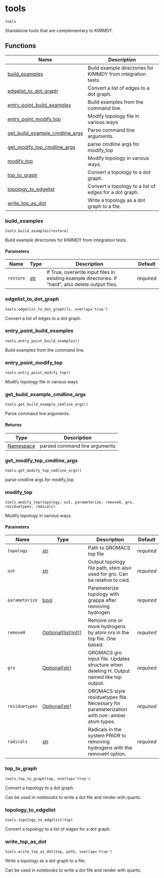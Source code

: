 # tools { #kimmdy.tools }

`tools`

Standalone tools that are complementary to KIMMDY.

## Functions

| Name | Description |
| --- | --- |
| [build_examples](#kimmdy.tools.build_examples) | Build example directories for KIMMDY from integration tests. |
| [edgelist_to_dot_graph](#kimmdy.tools.edgelist_to_dot_graph) | Convert a list of edges to a dot graph. |
| [entry_point_build_examples](#kimmdy.tools.entry_point_build_examples) | Build examples from the command line. |
| [entry_point_modify_top](#kimmdy.tools.entry_point_modify_top) | Modify topology file in various ways |
| [get_build_example_cmdline_args](#kimmdy.tools.get_build_example_cmdline_args) | Parse command line arguments. |
| [get_modify_top_cmdline_args](#kimmdy.tools.get_modify_top_cmdline_args) | parse cmdline args for modify_top |
| [modify_top](#kimmdy.tools.modify_top) | Modify topology in various ways. |
| [top_to_graph](#kimmdy.tools.top_to_graph) | Convert a topology to a dot graph. |
| [topology_to_edgelist](#kimmdy.tools.topology_to_edgelist) | Convert a topology to a list of edges for a dot graph. |
| [write_top_as_dot](#kimmdy.tools.write_top_as_dot) | Write a topology as a dot graph to a file. |

### build_examples { #kimmdy.tools.build_examples }

`tools.build_examples(restore)`

Build example directories for KIMMDY from integration tests.

#### Parameters

| Name      | Type         | Description                                                                                          | Default    |
|-----------|--------------|------------------------------------------------------------------------------------------------------|------------|
| `restore` | [str](`str`) | If True, overwrite input files in existing example directories. If "hard", also delete output files. | _required_ |

### edgelist_to_dot_graph { #kimmdy.tools.edgelist_to_dot_graph }

`tools.edgelist_to_dot_graph(ls, overlap='true')`

Convert a list of edges to a dot graph.

### entry_point_build_examples { #kimmdy.tools.entry_point_build_examples }

`tools.entry_point_build_examples()`

Build examples from the command line.

### entry_point_modify_top { #kimmdy.tools.entry_point_modify_top }

`tools.entry_point_modify_top()`

Modify topology file in various ways

### get_build_example_cmdline_args { #kimmdy.tools.get_build_example_cmdline_args }

`tools.get_build_example_cmdline_args()`

Parse command line arguments.

#### Returns

| Type                     | Description                   |
|--------------------------|-------------------------------|
| [Namespace](`Namespace`) | parsed command line arguments |

### get_modify_top_cmdline_args { #kimmdy.tools.get_modify_top_cmdline_args }

`tools.get_modify_top_cmdline_args()`

parse cmdline args for modify_top

### modify_top { #kimmdy.tools.modify_top }

`tools.modify_top(topology, out, parameterize, removeH, gro, residuetypes, radicals)`

Modify topology in various ways.

#### Parameters

| Name           | Type                                                            | Description                                                                                | Default    |
|----------------|-----------------------------------------------------------------|--------------------------------------------------------------------------------------------|------------|
| `topology`     | [str](`str`)                                                    | Path to GROMACS top file                                                                   | _required_ |
| `out`          | [str](`str`)                                                    | Output topology file path, stem also used for gro. Can be relative to cwd.                 | _required_ |
| `parameterize` | [bool](`bool`)                                                  | Parameterize topology with grappa after removing hydrogen                                  | _required_ |
| `removeH`      | [Optional](`typing.Optional`)\[[list](`list`)\[[int](`int`)\]\] | Remove one or more hydrogens by atom nrs in the top file. One based.                       | _required_ |
| `gro`          | [Optional](`typing.Optional`)\[[str](`str`)\]                   | GROMACS gro input file. Updates structure when deleting H. Output named like top output.   | _required_ |
| `residuetypes` | [Optional](`typing.Optional`)\[[str](`str`)\]                   | GROMACS style residuetypes file. Necessary for parameterization with non-amber atom types. | _required_ |
| `radicals`     | [str](`str`)                                                    | Radicals in the system PRIOR to removing hydrogens with the removeH option.                | _required_ |

### top_to_graph { #kimmdy.tools.top_to_graph }

`tools.top_to_graph(top, overlap='true')`

Convert a topology to a dot graph.

Can be used in notebooks to write a dot file and render with quarto.

### topology_to_edgelist { #kimmdy.tools.topology_to_edgelist }

`tools.topology_to_edgelist(top)`

Convert a topology to a list of edges for a dot graph.

### write_top_as_dot { #kimmdy.tools.write_top_as_dot }

`tools.write_top_as_dot(top, path, overlap='true')`

Write a topology as a dot graph to a file.

Can be used in notebooks to write a dot file and render with quarto.